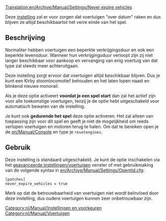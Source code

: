 [[Translation:en/Archive/Manual/Settings/Never expire vehicles]]

Deze [[nl/Archive/Manual/Settings/Geavanceerde instellingen|instelling]] zal er voor zorgen dat voertuigen "over datum" raken en dus blijven ze altijd beschikbaartot het verre einde van het spel.  

== Beschrijving ==
Normaliter hebben voertuigen een beperkte verkrijgingsduur en ook een beperkte levensduur. Wanneer hun verkrijgingsduur verloopt zijn zij niet langer beschikbaar voor aankoop en vervanging van enig voertuig van dat type zal steeds meer achteruitgaan.

Deze instelling zorgt ervoor dat voertuigen altijd beschikbaar blijven. Dus je kunt een Kirby stoomlocomotief behouden en het laten lopen naast en blinkend nieuwe monorail.

Als je deze optie activeert '''voordat je een spel start''' dan zal het actief zijn voor alle toekomstige voertuigen, tenzij je de optie hebt uitgeschakeld voor automatisch bewaren van de instelling.

Je kunt ook '''gedurende het spel''' deze optie activeren. Het zal alleen van toepassing zijn voor dit spel en geeft je niet de mogelijkheid om reeds verlopen voertuigen en motoren terug te halen. Om dat te bereiken open je de [[en/Manual/Console]] en type je <code>resetengines</code>.

== Gebruik ==
Deze instelling is standaard uitgeschakeld. Je kunt de optie inschakelen via het [[nl/Archive/Manual/Settings/Geavanceerde instellingen/Voertuigen|geavanceerde instellingen/voertuigen]] venster of met gebruikmaking van de volgende syntax in [[en/Archive/Manual/Settings/Openttd.cfg]]:
<pre>
[patches]
never_expire_vehicles = true
</pre>

Merk op dat de betrouwbaarheid van voertuigen niet wordt beïnvloed door deze instelling, dus oudere voertuigen kunnen zeer onbetrouwbaar zijn.

[[Category:nl/Manual/Instellingen en voorkeuren]]
[[Category:nl/Manual/Voertuigen]]